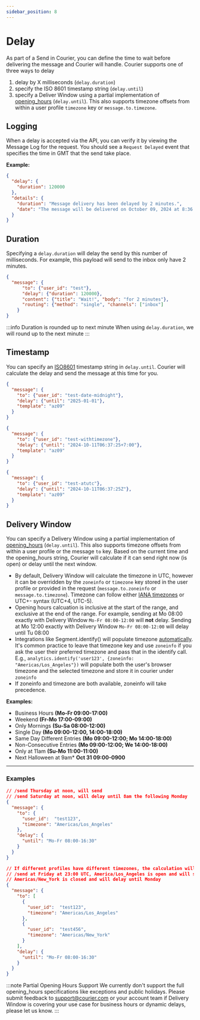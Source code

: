 ```yaml
---
sidebar_position: 8
---
```


# Delay

As part of a Send in Courier, you can define the time to wait before delivering the message and Courier will handle. Courier supports one of three ways to delay

1. delay by X milliseconds (`delay.duration`)
2. specify the ISO 8601 timestamp string (`delay.until`)
3. specify a Deliver Window using a partial implementation of [opening_hours](https://wiki.openstreetmap.org/wiki/Key:opening_hours) (`delay.until`). This also supports timezone offsets from within a user profile `timezone` key or `message.to.timezone`.


## Logging
When a delay is accepted via the API, you can verify it by viewing the Message Log for the request. You should see a `Request Delayed` event that specifies the time in GMT that the send take place.

**Example:**

```json
{
  "delay": {
    "duration": 120000
  },
  "details": {
    "duration": "Message delivery has been delayed by 2 minutes.",
    "date": "The message will be delivered on October 09, 2024 at 8:36 GMT+00:00"
  }
}
```



## Duration
Specifying a `delay.duration` will delay the send by this number of milliseconds. For example, this payload will send to the inbox only have 2 minutes.

```json
{
  "message": {
      "to": {"user_id": "test"},
      "delay": {"duration": 120000},
      "content": {"title": "Wait!", "body": "for 2 minutes"},
      "routing": {"method": "single", "channels": ["inbox"]
    }
}
```

:::info Duration is rounded up to next minute
When using `delay.duration`, we will round up to the next minute
:::




## Timestamp
You can specify an [ISO8601](https://en.wikipedia.org/wiki/ISO_8601) timestamp string in `delay.until`. Courier will calculate the delay and send the message at this time for you.

```json
{
  "message": {
    "to": {"user_id": "test-date-midnight"},
    "delay": {"until": "2025-01-01"},
    "template": "az09"
  }
}

{
  "message": {
    "to": {"user_id": "test-withtimezone"},
    "delay": {"until": "2024-10-11T06:37:25+7:00"},
    "template": "az09"
  }
}

{
  "message": {
    "to": {"user_id": "test-atutc"},
    "delay": {"until": "2024-10-11T06:37:25Z"},
    "template": "az09"
  }
}
```


## Delivery Window
You can specify a Delivery Window using a partial implementation of [opening_hours](https://wiki.openstreetmap.org/wiki/Key:opening_hours) (`delay.until`). This also supports timezone offsets from within a user profile or the message `to` key. Based on the current time and the opening_hours string, Courier will calculate if it can send right now (is open) or delay until the next window.

- By default, Delivery Window will calculate the timezone in UTC, however it can be overridden by the `zoneinfo` or `timezone` key stored in the user profile or provided in the request (`message.to.zoneinfo` or `message.to.timezone`). Timezone can follow either [IANA timezones](https://www.iana.org/time-zones) or UTC+- syntax (UTC+4, UTC-5). 
- Opening hours calcuation is inclusive at the start of the range, and exclusive at the end of the range. For example, sending at Mo 08:00 exactly with Delivery Window `Mo-Fr 08:00-12:00` will **not** delay. Sending at Mo 12:00 exactly with Delivery Window `Mo-Fr 08:00-12:00` will delay until Tu 08:00
- Integrations like Segment.identify() will populate timezone [automatically](https://segment.com/docs/connections/spec/common/). It's common practice to leave that timezone key and use `zoneinfo` if you ask the user their preferred timezone and pass that in the identify call. E.g., `analytics.identify('user123', {zoneinfo: "Americas/Los_Angeles"})` will populate both the user's browser timezone and the selected timezone and store it in courier under `zoneinfo`
- If zoneinfo and timezone are both available, zoneinfo will take precedence.


**Examples:**
- Business Hours **(Mo-Fr 09:00-17:00)**
- Weekend **(Fr-Mo 17:00-09:00)**
- Only Mornings **(Su-Sa 08:00-12:00)**
- Single Day **(Mo 09:00-12:00, 14:00-18:00)**
- Same Day Different Entries **(Mo 09:00-12:00; Mo 14:00-18:00)**
- Non-Consecutive Entries **(Mo 09:00-12:00; We 14:00-18:00)**
- Only at 11am **(Su-Mo 11:00-11:00)**
- Next Halloween at 9am* **Oct 31 09:00-0900**

* **


### Examples
```json
// /send Thursday at noon, will send 
// /send Saturday at noon, will delay until 8am the following Monday
{
  "message": {
    "to": {
      "user_id":  "test123",
      "timezone": "Americas/Los_Angeles"
    },
    "delay": { 
      "until": "Mo-Fr 08:00-16:30"
    }
  }
}

// If different profiles have different timezones, the calculation will also happen independantly. 
// /send at Friday at 23:00 UTC, America/Los_Angeles is open and will send now, 
// Americas/New_York is closed and will delay until Monday
{
  "message": {
    "to": [
      {
        "user_id":  "test123",
        "timezone": "Americas/Los_Angeles"
      },
      {
        "user_id":  "test456",
        "timezone": "Americas/New_York"
      }
    ],
    "delay": { 
      "until": "Mo-Fr 08:00-16:30"
    }
  }
}
```

:::note Partial Opening Hours Support
We currently don't support the full opening_hours specifications like exceptions and public holidays. Please submit feedback to support@courier.com or your account team if Delivery Window is covering your use case for business hours or dynamic delays, please let us know.
:::